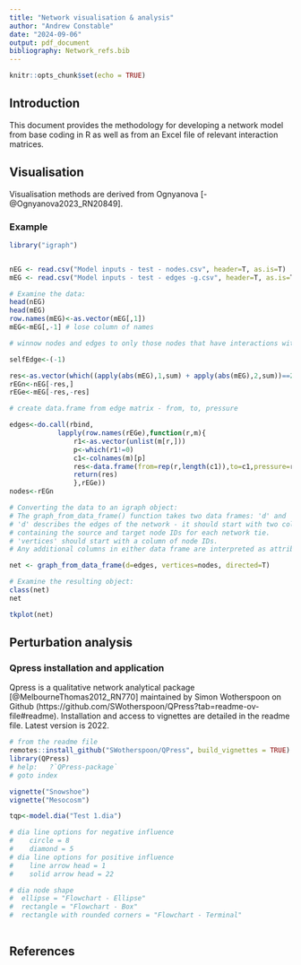 ```yaml
---
title: "Network visualisation & analysis"
author: "Andrew Constable"
date: "2024-09-06"
output: pdf_document
bibliography: Network_refs.bib
---
```


```r
knitr::opts_chunk$set(echo = TRUE)
```

## Introduction  
  
This document provides the methodology for developing a network model from base coding in R as well as from an Excel file of relevant interaction matrices.  
  
## Visualisation  
  
Visualisation methods are derived from Ognyanova [-@Ognyanova2023_RN20849].   
  
### Example  
  
```r
library("igraph")


nEG <- read.csv("Model inputs - test - nodes.csv", header=T, as.is=T)
mEG <- read.csv("Model inputs - test - edges -g.csv", header=T, as.is=T)

# Examine the data:
head(nEG)
head(mEG)
row.names(mEG)<-as.vector(mEG[,1])
mEG<-mEG[,-1] # lose column of names

# winnow nodes and edges to only those nodes that have interactions with other nodes

selfEdge<-(-1) 

res<-as.vector(which((apply(abs(mEG),1,sum) + apply(abs(mEG),2,sum))==2*abs(selfEdge)))
rEGn<-nEG[-res,]
rEGe<-mEG[-res,-res]

# create data.frame from edge matrix - from, to, pressure

edges<-do.call(rbind,
            lapply(row.names(rEGe),function(r,m){
                r1<-as.vector(unlist(m[r,]))
                p<-which(r1!=0)
                c1<-colnames(m)[p]
                res<-data.frame(from=rep(r,length(c1)),to=c1,pressure=r1[p])
                return(res)
                },rEGe))
nodes<-rEGn

# Converting the data to an igraph object:
# The graph_from_data_frame() function takes two data frames: 'd' and 'vertices'.
# 'd' describes the edges of the network - it should start with two columns 
# containing the source and target node IDs for each network tie.
# 'vertices' should start with a column of node IDs.
# Any additional columns in either data frame are interpreted as attributes.

net <- graph_from_data_frame(d=edges, vertices=nodes, directed=T) 

# Examine the resulting object:
class(net)
net 

tkplot(net)

```

## Perturbation analysis  
  
### Qpress installation and application  
  
Qpress is a qualitative network analytical package [@MelbourneThomas2012_RN770] maintained by Simon Wotherspoon on Github (https://github.com/SWotherspoon/QPress?tab=readme-ov-file#readme).  Installation and access to vignettes are detailed in the readme file.  Latest version is 2022.  
  
```r
# from the readme file
remotes::install_github("SWotherspoon/QPress", build_vignettes = TRUE)
library(QPress)
# help:   ?`QPress-package`
# goto index

vignette("Snowshoe")
vignette("Mesocosm")

tqp<-model.dia("Test 1.dia")

# dia line options for negative influence
#    circle = 8
#    diamond = 5
# dia line options for positive influence
#    line arrow head = 1
#    solid arrow head = 22

# dia node shape
#  ellipse = "Flowchart - Ellipse"
#  rectangle = "Flowchart - Box"
#  rectangle with rounded corners = "Flowchart - Terminal"



```

## References  
  
